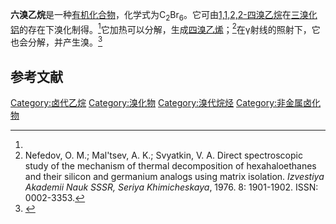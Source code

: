 {{Chembox
| Name = 
| NameEn = hexabromoethane
| ImageFile = hexabromoethane.png
|  ImageSize = 
|  ImageAlt = 
| IUPACName = 
| IUPACNameZh = 
| OtherNames = 
| Section1 = {{Chembox Identifiers
|   CASNo = 594-73-0
|   CASNo_Ref = {{cascite|correct|CAS}}
|   PubChem = 
|   SMILES = BrC(Br)(Br)C(Br)(Br)Br }}
| Section2 = {{Chembox Properties
| C=2 | Br=6
|   Appearance = 无色晶体<ref name=Snaauw />
|   Density = 3.82 g·cm<sup>−3</sup><ref name=Snaauw>Snaauw, G. J.; Wiebenga, E. H. Crystal structure of hexabromoethane. ''Recueil des Travaux Chimiques des Pays-Bas et de la Belgique'', 1942. 61: 253-264. ISSN: 0370-7539.</ref>
|   MeltingPt = {{convert|208|-|210|C|K}}<ref>Ujhidy, Aurel; Babos, Barnabas; Marko, Laszlo; Mueller, Alexander. Experiments with nickel peroxide. II. The isomeric tri-​chlorotribromoethanes. ''Chemische Berichte''m 1965. 98 (7): 2197-2200. ISSN: 0009-2940.</ref>
|   BoilingPt = 
|   Solubility =  }}
| Section3 = {{Chembox Hazards
|   MainHazards = 
|   FlashPt = 
|   Autoignition =  }}
}}
'''六溴乙烷'''是一种[[有机化合物|有机化合物]]，化学式为C<sub>2</sub>Br<sub>6</sub>。它可由[[1,1,2,2-四溴乙烷|1,1,2,2-四溴乙烷]]在[[三溴化铝|三溴化铝]]的存在下溴化制得。<ref name=Snaauw />它加热可以分解，生成[[四溴乙烯|四溴乙烯]]；<ref>Nefedov, O. M.; Mal'tsev, A. K.; Svyatkin, V. A. Direct spectroscopic study of the mechanism of thermal decomposition of hexahaloethanes and their silicon and germanium analogs using matrix isolation. ''Izvestiya Akademii Nauk SSSR, Seriya Khimicheskaya'', 1976. 8: 1901-1902. ISSN: 0002-3353.</ref>在γ射线的照射下，它也会分解，并产生溴。<ref>{{cite journal|last1=Iyer|first1=R. M.|last2=Willard|first2=J. E.|title=Production and Annealing of Br<sub>2</sub> In the Radiolysis of Polycrystalline C<sub>2</sub>Br<sub>6</sub>: An In Situ Determination|journal=The Journal of Chemical Physics|volume=46|issue=9|year=1967|pages=3501–3506|issn=0021-9606|doi=10.1063/1.1841249}}</ref>

==参考文献==
{{reflist}}

{{卤代乙烷}}
{{有机化合物小作品}}

[[Category:卤代乙烷|Category:卤代乙烷]]
[[Category:溴化物|Category:溴化物]]
[[Category:溴代烷烃|Category:溴代烷烃]]
[[Category:非金属卤化物|Category:非金属卤化物]]